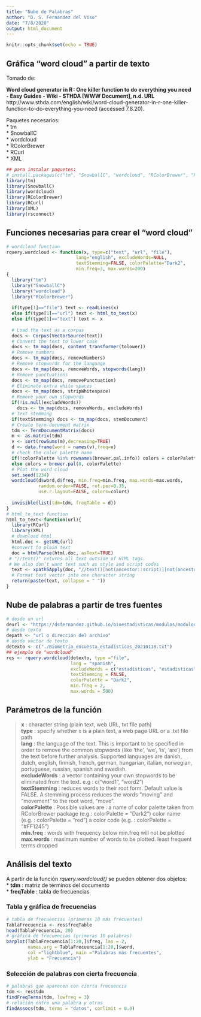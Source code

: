 ```yaml
---
title: "Nube de Palabras"
author: "D. S. Fernandez del Viso"
date: "7/8/2020"
output: html_document
---
```


```r
knitr::opts_chunk$set(echo = TRUE)
```


## Gráfica "word cloud" a partir de texto

Tomado de:  

__Word cloud generator in R : One killer function to do everything you need - Easy Guides - Wiki - STHDA [WWW Document], n.d. URL__ http://www.sthda.com/english/wiki/word-cloud-generator-in-r-one-killer-function-to-do-everything-you-need (accessed 7.8.20).

Paquetes necesarios:  
* tm  
* SnowballC  
* wordcloud  
* RColorBrewer  
* RCurl  
* XML  

```r
## para instalar paquetes:
# install.packages(c("tm", "SnowballC", "wordcloud", "RColorBrewer", "RCurl", "XML"))
library(tm)
library(SnowballC)
library(wordcloud)
library(RColorBrewer)
library(RCurl)
library(XML)
library(rsconnect)
```

## Funciones necesarias para crear el "word cloud"

```r
# wordcloud function
rquery.wordcloud <- function(x, type=c("text", "url", "file"), 
                          lang="english", excludeWords=NULL, 
                          textStemming=FALSE, colorPalette="Dark2",
                          min.freq=3, max.words=200)
{ 
  library("tm")
  library("SnowballC")
  library("wordcloud")
  library("RColorBrewer") 
  
  if(type[1]=="file") text <- readLines(x)
  else if(type[1]=="url") text <- html_to_text(x)
  else if(type[1]=="text") text <- x
  
  # Load the text as a corpus
  docs <- Corpus(VectorSource(text))
  # Convert the text to lower case
  docs <- tm_map(docs, content_transformer(tolower))
  # Remove numbers
  docs <- tm_map(docs, removeNumbers)
  # Remove stopwords for the language 
  docs <- tm_map(docs, removeWords, stopwords(lang))
  # Remove punctuations
  docs <- tm_map(docs, removePunctuation)
  # Eliminate extra white spaces
  docs <- tm_map(docs, stripWhitespace)
  # Remove your own stopwords
  if(!is.null(excludeWords)) 
    docs <- tm_map(docs, removeWords, excludeWords) 
  # Text stemming
  if(textStemming) docs <- tm_map(docs, stemDocument)
  # Create term-document matrix
  tdm <- TermDocumentMatrix(docs)
  m <- as.matrix(tdm)
  v <- sort(rowSums(m),decreasing=TRUE)
  d <- data.frame(word = names(v),freq=v)
  # check the color palette name 
  if(!colorPalette %in% rownames(brewer.pal.info)) colors = colorPalette
  else colors = brewer.pal(8, colorPalette) 
  # Plot the word cloud
  set.seed(1234)
  wordcloud(d$word,d$freq, min.freq=min.freq, max.words=max.words,
            random.order=FALSE, rot.per=0.35, 
            use.r.layout=FALSE, colors=colors)
  
  invisible(list(tdm=tdm, freqTable = d))
}
# html_to_text function
html_to_text<-function(url){
  library(RCurl)
  library(XML)
  # download html
  html.doc <- getURL(url)  
  #convert to plain text
  doc = htmlParse(html.doc, asText=TRUE)
 # "//text()" returns all text outside of HTML tags.
 # We also don’t want text such as style and script codes
  text <- xpathSApply(doc, "//text()[not(ancestor::script)][not(ancestor::style)][not(ancestor::noscript)][not(ancestor::form)]", xmlValue)
  # Format text vector into one character string
  return(paste(text, collapse = " "))
}
```

## Nube de palabras a partir de tres fuentes

```r
# desde un url
deurl <- "https://dsfernandez.github.io/bioestadisticas/modulos/modulod1.html"
# desde texto
depath <- "url o dirección del archivo"
# desde vector de texto
detexto <- c("./Biometria_encuesta_estadisticas_20210118.txt")
## ejemplo de "wordcloud"
res <- rquery.wordcloud(detexto, type ="file",
                        lang = "spanish",
                        excludeWords = c("estadísticos", "estadisticas", "estadística", "estadísticas", "pueden", "vemos"),
                        textStemming = FALSE,
                        colorPalette = "Dark2",
                        min.freq = 2,
                        max.words = 500)
```

## Parámetros de la función 
  
> __x__ : character string (plain text, web URL, txt file path)  
> __type__ : specify whether x is a plain text, a web page URL or a .txt file path  
> __lang__ : the language of the text. This is important to be specified in order to remove the common stopwords (like ‘the’, ‘we’, ‘is’, ‘are’) from the text before further analysis. Supported languages are danish, dutch, english, finnish, french, german, hungarian, italian, norwegian, portuguese, russian, spanish and swedish.  
> __excludeWords__ : a vector containing your own stopwords to be eliminated from the text. e.g : c(“word1”, “word2”)  
> __textStemming__ : reduces words to their root form. Default value is FALSE. A stemming process reduces the words “moving” and “movement” to the root word, “move”.  
> __colorPalette__ : Possible values are :
a name of color palette taken from RColorBrewer package (e.g.: colorPalette = “Dark2”)
color name (e.g. : colorPalette = “red”)
a color code (e.g. : colorPalette = “#FF1245”)  
> __min.freq__ : words with frequency below min.freq will not be plotted  
> __max.words__ : maximum number of words to be plotted. least frequent terms dropped  

## Análisis del texto

A partir de la función _rquery.wordcloud()_ se pueden obtener dos objetos:  
* __tdm__ : matriz de términos del documento  
* __freqTable__ : tabla de frecuencias  

### Tabla y gráfica de frecuencias

```r
# tabla de frecuencias (primeras 10 más frecuentes)
TablaFrecuencia <- res$freqTable
head(TablaFrecuencia, 20)
# gráfica de frecuencias (primeras 10 palabras)
barplot(TablaFrecuencia[1:20,]$freq, las = 2, 
        names.arg = TablaFrecuencia[1:20,]$word,
        col ="lightblue", main ="Palabras más frecuentes",
        ylab = "Frecuencia")
```

### Selección de palabras con cierta frecuencia

```r
# palabras que aparecen con cierta frecuencia
tdm <- res$tdm
findFreqTerms(tdm, lowfreq = 3)
# relación entre una palabra y otras
findAssocs(tdm, terms = "datos", corlimit = 0.0)
```




